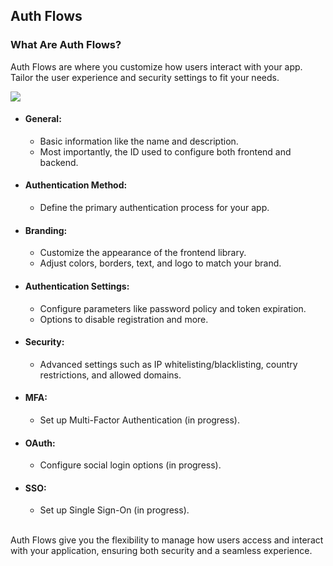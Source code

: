 ## Auth Flows

### What Are Auth Flows?

Auth Flows are where you customize how users interact with your app. Tailor the user experience and security settings to fit your needs.

![](../../public/authflows.jpg)

- #### General:

  - Basic information like the name and description.
  - Most importantly, the ID used to configure both frontend and backend.

- #### Authentication Method:

  - Define the primary authentication process for your app.

- #### Branding:

  - Customize the appearance of the frontend library.
  - Adjust colors, borders, text, and logo to match your brand.

- #### Authentication Settings:

  - Configure parameters like password policy and token expiration.
  - Options to disable registration and more.

- #### Security:

  - Advanced settings such as IP whitelisting/blacklisting, country restrictions, and allowed domains.

- #### MFA:

  - Set up Multi-Factor Authentication (in progress).

- #### OAuth:

  - Configure social login options (in progress).

- #### SSO:

  - Set up Single Sign-On (in progress).

<br />
Auth Flows give you the flexibility to manage how users access and interact with
your application, ensuring both security and a seamless experience.
